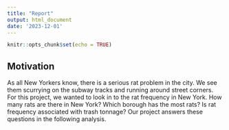 ```yaml
---
title: "Report"
output: html_document
date: '2023-12-01'
---
```


```r
knitr::opts_chunk$set(echo = TRUE)
```

## Motivation
As all New Yorkers know, there is a serious rat problem in the city. We see them scurrying on the subway tracks and running around street corners. For this project, we wanted to look in to the rat frequency in New York. How many rats are there in New York? Which borough has the most rats? Is rat frequency associated with trash tonnage? Our project answers these questions in the following analysis. 
